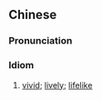 {{also|绘声绘色}}
==Chinese==
{{zh-forms|s=绘声绘色}}

===Pronunciation===
{{zh-pron
|m=huì shēng huì sè
|cat=id
}}

===Idiom===
{{zh-idiom}}

# [[vivid]]; [[lively]]; [[lifelike]]